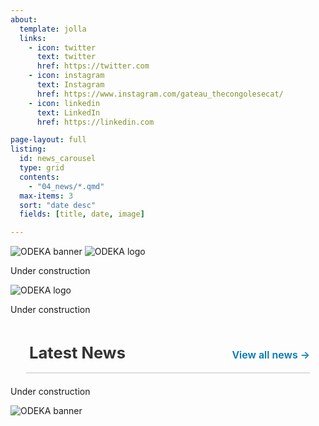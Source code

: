 ```yaml
---
about:
  template: jolla
  links:
    - icon: twitter
      text: twitter
      href: https://twitter.com
    - icon: instagram
      text: Instagram
      href: https://www.instagram.com/gateau_thecongolesecat/
    - icon: linkedin
      text: LinkedIn
      href: https://linkedin.com

page-layout: full
listing:
  id: news_carousel
  type: grid
  contents:
    - "04_news/*.qmd"
  max-items: 3
  sort: "date desc"
  fields: [title, date, image]

---
```


<div class="full-width-banner">
  <img src="00_index/image4.JPG" alt="ODEKA banner" class="hero-image">
  <img src="00_index/image8.png" alt="ODEKA logo" class="hero-logo">
</div>

Under construction

<div class="logo-strip">
  <img src="00_index/image9.jpg" alt="ODEKA logo" class="logo-alone">
</div>

Under construction

<div style="
  display: flex;
  justify-content: space-between;
  align-items: baseline;
  margin: 40px 0 20px 0;
  border-bottom: 2px solid #ddd;
  padding-bottom: 4px;
  margin-left: 25px;   /* shift the whole section to the right */
  margin-right: 25px;  
">
  <h2 style="margin: 5; font-size: 1.6rem; font-weight: 700; color: #333;">
    Latest News
  </h2>
  <a href="04_news/index.html" style="font-size: 1rem; color: #0077b5; text-decoration: none; font-weight: 600;">
    View all news →
  </a>
</div>
<div style="margin-left: 25px; margin-right: 25px;">
:::{#news_carousel}
:::
</div>

Under construction

<div class="full-width-banner">
  <img src="00_index/image10.JPG" alt="ODEKA banner" class="hero-image">
</div>

